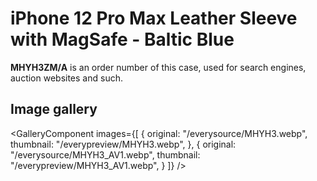 
# iPhone 12 Pro Max Leather Sleeve with MagSafe - Baltic Blue

<Callout type='info' emoji='👉🏻'>**MHYH3ZM/A** is an order number of this case, used for search engines, auction websites and such.</Callout>

## Image gallery

<GalleryComponent
    images={[
      {
        original: "/everysource/MHYH3.webp",
        thumbnail: "/everypreview/MHYH3.webp",
      },
      {
        original: "/everysource/MHYH3_AV1.webp",
        thumbnail: "/everypreview/MHYH3_AV1.webp",
      }
    ]}
  />
